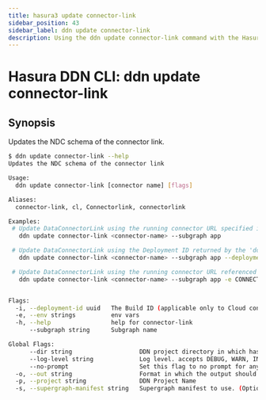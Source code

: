 ```yaml
---
title: hasura3 update connector-link
sidebar_position: 43
sidebar_label: ddn update connector-link
description: Using the ddn update connector-link command with the Hasura CLI
---
```


# Hasura DDN CLI: ddn update connector-link 

## Synopsis
Updates the NDC schema of the connector link.

```bash
$ ddn update connector-link --help
Updates the NDC schema of the connector link

Usage:
  ddn update connector-link [connector name] [flags]

Aliases:
  connector-link, cl, Connectorlink, connectorlink

Examples:
 # Update DataConnectorLink using the running connector URL specified in the ConnectorLink File
   ddn update connector-link <connector-name> --subgraph app

 # Update DataConnectorLink using the Deployment ID returned by the 'ddn build connectormanifest' command
   ddn update connector-link <connector-name> --subgraph app --deployment-id <deployment-id>

 # Update DataConnectorLink using the running connector URL referenced using an env var CONNECTOR_URL
   ddn update connector-link <connector-name> --subgraph app -e CONNECTOR_URL=https://connector-host:post


Flags:
  -i, --deployment-id uuid   The Build ID (applicable only to Cloud connector deployments) 
  -e, --env strings          env vars
  -h, --help                 help for connector-link
      --subgraph string      Subgraph name

Global Flags:
      --dir string                   DDN project directory in which hasura.yaml is present (default ".")
      --log-level string             Log level. accepts DEBUG, WARN, INFO, ERROR, FATAL (default "INFO")
      --no-prompt                    Set this flag to no prompt for anything, the command fails if any input is missing
  -o, --out string                   Format in which the output should be printed, accepts table, json and yaml (default "table")
  -p, --project string               DDN Project Name
  -s, --supergraph-manifest string   Supergraph manifest to use. (Optional. DefaultSupergraphManifest used  if not provided)
```

